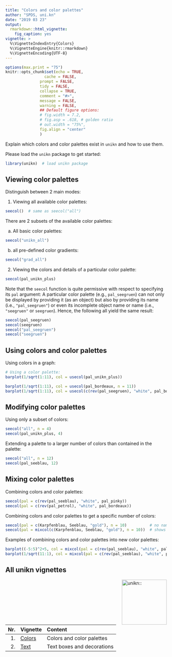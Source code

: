 ```yaml
---
title: "Colors and color palettes"
author: "SPDS, uni.kn"
date: "2019 03 23"
output: 
  rmarkdown::html_vignette: 
    fig_caption: yes
vignette: > 
  %\VignetteIndexEntry{Colors}
  %\VignetteEngine{knitr::rmarkdown}
  %\VignetteEncoding{UTF-8}
---
```


```r
options(max.print = "75")
knitr::opts_chunk$set(echo = TRUE,
	             cache = FALSE,
               prompt = FALSE,
               tidy = FALSE,
               collapse = TRUE, 
               comment = "#>",
               message = FALSE,
               warning = FALSE,
               ## Default figure options:
               # fig.width = 7.2, 
               # fig.asp = .618, # golden ratio
               # out.width = "75%",
               fig.align = "center"
               )
```

Explain which colors and color palettes exist in `unikn` and how to use them.

Please load the `unikn` package to get started: 

```r
library(unikn)  # load unikn package
```

## Viewing color palettes

Distinguish between 2 main modes: 

1. Viewing all available color palettes:

```r
seecol()  # same as seecol("all")
```

There are 2 subsets of the available color palettes: 

a. All basic color palettes:

```r
seecol("unikn_all")
```

b. all pre-defined color gradients:

```r
seecol("grad_all")
```

2. Viewing the colors and details of a particular color palette:

```r
seecol(pal_unikn_plus)
```

Note that the `seecol` function is quite permissive with respect to specifying its `pal` argument: 
A particular color palette (e.g., `pal_seegruen`) can not only be displayed by providing it (as an object) but also by providing its name (i.e., `"pal_seegruen"`) or even its incomplete object name or name (i.e., `"seegruen"` or `seegruen`). 
Hence, the following all yield the same result: 

```r
seecol(pal_seegruen)
seecol(seegruen)
seecol("pal_seegruen")
seecol("seegruen")
```

## Using colors and color palettes

Using colors in a graph:

```r
# Using a color palette:
barplot(1/sqrt(1:11), col = usecol(pal_unikn_plus))

barplot(1/sqrt(1:11), col = usecol(pal_bordeaux, n = 11))
barplot(1/sqrt(1:11), col = usecol(c(rev(pal_seegruen), "white", pal_bordeaux), n = 11))
```

## Modifying color palettes

Using only a subset of colors:

```r
seecol("all", n = 4)
seecol(pal_unikn_plus, 4)
```

Extending a palette to a larger number of colors than contained in the palette:

```r
seecol("all", n = 12)
seecol(pal_seeblau, 12)
```

## Mixing color palettes

Combining colors and color palettes: 

```r
seecol(pal = c(rev(pal_seeblau), "white", pal_pinky))
seecol(pal = c(rev(pal_petrol), "white", pal_bordeaux))
```

Combining colors and color palettes to get a specific number of colors: 

```r
seecol(pal = c(Karpfenblau, Seeblau, "gold"), n = 10)          # no names
seecol(pal = mixcol(c(Karpfenblau, Seeblau, "gold"), n = 10))  # shows HEX values as names
```

Examples of combining colors and color palettes into new color palettes:

```r
barplot((-5:5)^2+5, col = mixcol(pal = c(rev(pal_seeblau), "white", pal_pinky)))
barplot(1/sqrt(11:1), col = mixcol(pal = c(rev(pal_seeblau), "white", pal_seegruen)))
```


## All unikn vignettes

<!-- unikn pkg logo and link: -->
<a href = "https://github.com/hneth/unikn/">
<img src = "../inst/pix/unikn.png" alt = "unikn::" align = "right" width = "140px" style = "width: 140px; float: right; border:0;"/>
</a>

<!-- Index of vignettes: -->

| Nr.  | Vignette | Content    |        
| ---: |:---------|:-----------|
| 1. | [Colors](colors.html) | Colors and color palettes | 
| 2. | [Text](text.html)     | Text boxes and decorations | 

<!-- eof. -->
